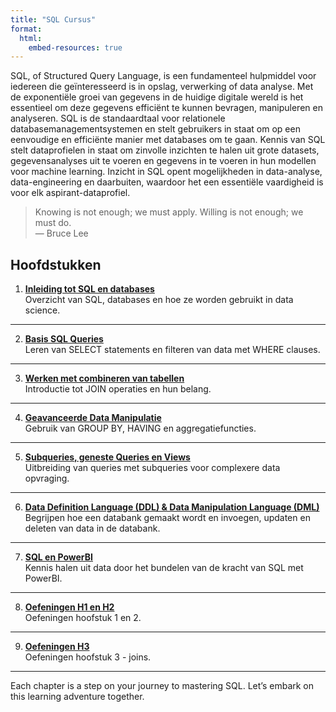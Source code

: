 ```yaml
---
title: "SQL Cursus"
format: 
  html:
    embed-resources: true
---
```


SQL, of Structured Query Language, is een fundamenteel hulpmiddel voor iedereen die geïnteresseerd is in opslag, verwerking of data analyse. Met de exponentiële groei van gegevens in de huidige digitale wereld is het essentieel om deze gegevens efficiënt te kunnen bevragen, manipuleren en analyseren. SQL is de standaardtaal voor relationele databasemanagementsystemen en stelt gebruikers in staat om op een eenvoudige en efficiënte manier met databases om te gaan. Kennis van SQL stelt dataprofielen in staat om zinvolle inzichten te halen uit grote datasets, gegevensanalyses uit te voeren en gegevens in te voeren in hun modellen voor machine learning. Inzicht in SQL opent mogelijkheden in data-analyse, data-engineering en daarbuiten, waardoor het een essentiële vaardigheid is voor elk aspirant-dataprofiel.\

> Knowing is not enough; we must apply. Willing is not enough; we must do.\
— Bruce Lee

## Hoofdstukken

1. [**Inleiding tot SQL en databases**](1_introduction.html){target="_blank"}\
Overzicht van SQL, databases en hoe ze worden gebruikt in data science.

---

2. [**Basis SQL Queries**](2_basics.html){target="_blank"}\
Leren van SELECT statements en filteren van data met WHERE clauses.

---

3. [**Werken met combineren van tabellen**](3_joins.html){target="_blank"} \
Introductie tot JOIN operaties en hun belang.

---

4. [**Geavanceerde Data Manipulatie**](4_advanced.html){target="_blank"}\
Gebruik van GROUP BY, HAVING en aggregatiefuncties.

---

5. [**Subqueries, geneste Queries en Views**](5_subqueries.html){target="_blank"}\
Uitbreiding van queries met subqueries voor complexere data opvraging.

---

6. [**Data Definition Language (DDL) & Data Manipulation Language (DML)**](6_DDL.html){target="_blank"}\
Begrijpen hoe een databank gemaakt wordt en invoegen, updaten en deleten van data in de databank.

---

7. [**SQL en PowerBI**](7_powerbi.html){target="_blank"}\
Kennis halen uit data door het bundelen van de kracht van SQL met PowerBI.

---

8. [**Oefeningen H1 en H2**](8_exercises.html){target="_blank"}\
Oefeningen hoofstuk 1 en 2.

---

9. [**Oefeningen H3**](9_exercises_joins.html){target="_blank"}\
Oefeningen hoofstuk 3 - joins.

---

<!-- 8. **Transactions and Data Integrity**  
Managing transactions, understanding ACID properties.

9. **Optimizing SQL Queries**  
   Techniques for improving query performance.

---

10. **Real-World SQL Projects**  
    Applying learned skills to solve real-world data problems. -->

Each chapter is a step on your journey to mastering SQL. Let's embark on this learning adventure together.

